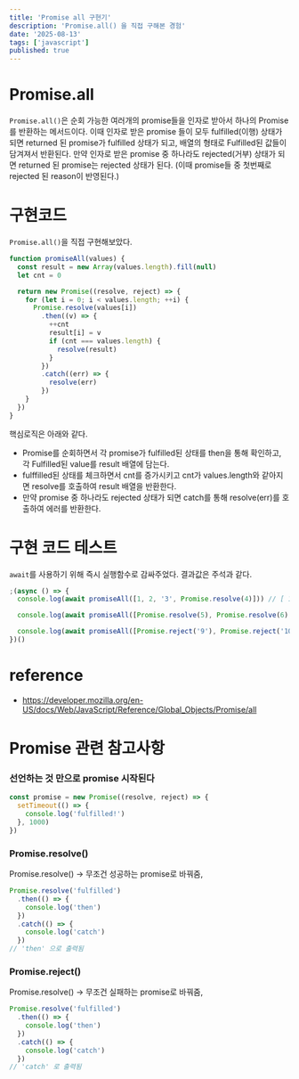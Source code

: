 ```yaml
---
title: 'Promise all 구현기'
description: 'Promise.all() 을 직접 구해본 경험'
date: '2025-08-13'
tags: ['javascript']
published: true
---
```


# Promise.all

`Promise.all()`은 순회 가능한 여러개의 promise들을 인자로 받아서 하나의 Promise를 반환하는 메서드이다.
이때 인자로 받은 promise 들이 모두 fulfilled(이행) 상태가 되면 returned 된 promise가 fulfilled 상태가 되고, 배열의 형태로 Fulfilled된 값들이 담겨져서 반환된다.
만약 인자로 받은 promise 중 하나라도 rejected(거부) 상태가 되면 returned 된 promise는 rejected 상태가 된다. (이때 promise들 중 첫번째로 rejected 된 reason이 반영된다.)

# 구현코드

`Promise.all()`을 직접 구현해보았다.

```js
function promiseAll(values) {
  const result = new Array(values.length).fill(null)
  let cnt = 0

  return new Promise((resolve, reject) => {
    for (let i = 0; i < values.length; ++i) {
      Promise.resolve(values[i])
        .then((v) => {
          ++cnt
          result[i] = v
          if (cnt === values.length) {
            resolve(result)
          }
        })
        .catch((err) => {
          resolve(err)
        })
    }
  })
}
```

핵심로직은 아래와 같다.

- Promise를 순회하면서 각 promise가 fulfilled된 상태를 then을 통해 확인하고, 각 Fulfilled된 value를 result 배열에 담는다.
- fulffilled된 상태를 체크하면서 cnt를 증가시키고 cnt가 values.length와 같아지면 resolve를 호출하여 result 배열을 반환한다.
- 만약 promise 중 하나라도 rejected 상태가 되면 catch를 통해 resolve(err)를 호출하여 에러를 반환한다.

# 구현 코드 테스트

`await`를 사용하기 위해 즉시 실행함수로 감싸주었다. 결과값은 주석과 같다.

```js
;(async () => {
  console.log(await promiseAll([1, 2, '3', Promise.resolve(4)])) // [ 1, 2, '3', 4 ]

  console.log(await promiseAll([Promise.resolve(5), Promise.resolve(6), Promise.resolve(7), Promise.resolve(8)])) // [ 5, 6, 7, 8 ]

  console.log(await promiseAll([Promise.reject('9'), Promise.reject('10'), '11', Promise.resolve(12)])) // 9
})()
```

# reference

- https://developer.mozilla.org/en-US/docs/Web/JavaScript/Reference/Global_Objects/Promise/all

# Promise 관련 참고사항

### 선언하는 것 만으로 promise 시작된다

```js
const promise = new Promise((resolve, reject) => {
  setTimeout(() => {
    console.log('fulfilled!')
  }, 1000)
})
```

### Promise.resolve()

Promise.resolve() -> 무조건 성공하는 promise로 바꿔줌,

```js
Promise.resolve('fulfilled')
  .then(() => {
    console.log('then')
  })
  .catch(() => {
    console.log('catch')
  })
// 'then' 으로 출력됨
```

### Promise.reject()

Promise.resolve() -> 무조건 실패하는 promise로 바꿔줌,

```js
Promise.resolve('fulfilled')
  .then(() => {
    console.log('then')
  })
  .catch(() => {
    console.log('catch')
  })
// 'catch' 로 출력됨
```
